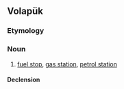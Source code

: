 ==Volapük==

===Etymology===
{{suffix|vo|bänsin|öp}}

===Noun===
{{vo-noun}}

# [[fuel stop]], [[gas station]], [[petrol station]]

====Declension====
{{vo-decl-noun}}